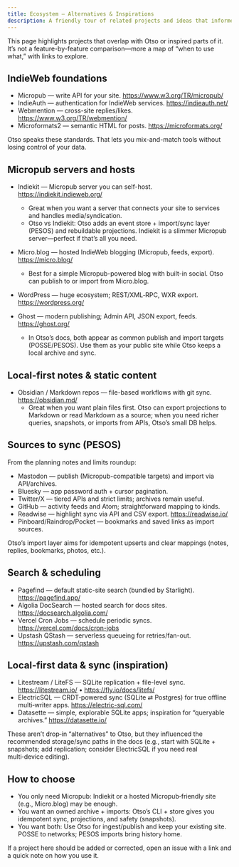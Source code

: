 ```yaml
---
title: Ecosystem — Alternatives & Inspirations
description: A friendly tour of related projects and ideas that informed Otso.
---
```


This page highlights projects that overlap with Otso or inspired parts of it. It’s not a feature-by-feature comparison—more a map of “when to use what,” with links to explore.

## IndieWeb foundations

- Micropub — write API for your site. https://www.w3.org/TR/micropub/
- IndieAuth — authentication for IndieWeb services. https://indieauth.net/
- Webmention — cross-site replies/likes. https://www.w3.org/TR/webmention/
- Microformats2 — semantic HTML for posts. https://microformats.org/

Otso speaks these standards. That lets you mix-and-match tools without losing control of your data.

## Micropub servers and hosts

- Indiekit — Micropub server you can self-host. https://indiekit.indieweb.org/
  - Great when you want a server that connects your site to services and handles media/syndication.
  - Otso vs Indiekit: Otso adds an event store + import/sync layer (PESOS) and rebuildable projections. Indiekit is a slimmer Micropub server—perfect if that’s all you need.

- Micro.blog — hosted IndieWeb blogging (Micropub, feeds, export). https://micro.blog/
  - Best for a simple Micropub-powered blog with built-in social. Otso can publish to or import from Micro.blog.

- WordPress — huge ecosystem; REST/XML‑RPC, WXR export. https://wordpress.org/
- Ghost — modern publishing; Admin API, JSON export, feeds. https://ghost.org/
  - In Otso’s docs, both appear as common publish and import targets (POSSE/PESOS). Use them as your public site while Otso keeps a local archive and sync.

## Local-first notes & static content

- Obsidian / Markdown repos — file-based workflows with git sync. https://obsidian.md/
  - Great when you want plain files first. Otso can export projections to Markdown or read Markdown as a source; when you need richer queries, snapshots, or imports from APIs, Otso’s small DB helps.

## Sources to sync (PESOS)

From the planning notes and limits roundup:

- Mastodon — publish (Micropub-compatible targets) and import via API/archives.
- Bluesky — app password auth + cursor pagination.
- Twitter/X — tiered APIs and strict limits; archives remain useful.
- GitHub — activity feeds and Atom; straightforward mapping to kinds.
- Readwise — highlight sync via API and CSV export. https://readwise.io/
- Pinboard/Raindrop/Pocket — bookmarks and saved links as import sources.

Otso’s import layer aims for idempotent upserts and clear mappings (notes, replies, bookmarks, photos, etc.).

## Search & scheduling

- Pagefind — default static-site search (bundled by Starlight). https://pagefind.app/
- Algolia DocSearch — hosted search for docs sites. https://docsearch.algolia.com/
- Vercel Cron Jobs — schedule periodic syncs. https://vercel.com/docs/cron-jobs
- Upstash QStash — serverless queueing for retries/fan-out. https://upstash.com/qstash

## Local-first data & sync (inspiration)

- Litestream / LiteFS — SQLite replication + file-level sync. https://litestream.io/ • https://fly.io/docs/litefs/
- ElectricSQL — CRDT‑powered sync (SQLite ⇄ Postgres) for true offline multi‑writer apps. https://electric-sql.com/
- Datasette — simple, explorable SQLite apps; inspiration for “queryable archives.” https://datasette.io/

These aren’t drop‑in “alternatives” to Otso, but they influenced the recommended storage/sync paths in the docs (e.g., start with SQLite + snapshots; add replication; consider ElectricSQL if you need real multi‑device editing).

## How to choose

- You only need Micropub: Indiekit or a hosted Micropub‑friendly site (e.g., Micro.blog) may be enough.
- You want an owned archive + imports: Otso’s CLI + store gives you idempotent sync, projections, and safety (snapshots).
- You want both: Use Otso for ingest/publish and keep your existing site. POSSE to networks; PESOS imports bring history home.

If a project here should be added or corrected, open an issue with a link and a quick note on how you use it.

